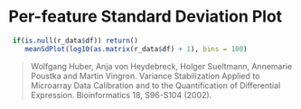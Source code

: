 

# Per-feature Standard Deviation Plot

```r
 if(is.null(r_data$df)) return()
    meanSdPlot(log10(as.matrix(r_data$df) + 1), bins = 100) 

```


> Wolfgang Huber, Anja von Heydebreck, Holger Sueltmann, Annemarie Poustka and Martin Vingron. Variance Stabilization Applied to Microarray Data Calibration and to the Quantification of Differential Expression. Bioinformatics 18, S96-S104 (2002).


